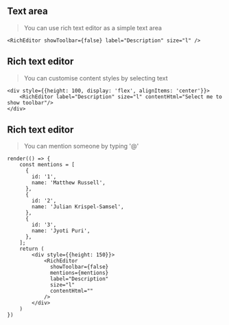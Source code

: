 
<Meta title="Components/Form/Rich Editor" />

## Text area

> You can use rich text editor as a simple text area

```tsx live expanded
<RichEditor showToolbar={false} label="Description" size="l" />
```

## Rich text editor

> You can customise content styles by selecting text

```tsx live
<div style={{height: 100, display: 'flex', alignItems: 'center'}}>
    <RichEditor label="Description" size="l" contentHtml="Select me to show toolbar"/>
</div>
```

## Rich text editor

> You can mention someone by typing '@'

```tsx live
render(() => {
    const mentions = [
      {
        id: '1',
        name: 'Matthew Russell',
      },
      {
        id: '2',
        name: 'Julian Krispel-Samsel',
      },
      {
        id: '3',
        name: 'Jyoti Puri',
      },
    ];
    return (
        <div style={{height: 150}}>
            <RichEditor
              showToolbar={false}
              mentions={mentions}
              label="Description"
              size="l"
              contentHtml=""
            />
        </div>
    )
})
```

<ArgsTable of={RichEditor} />
